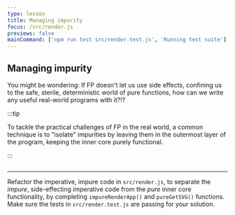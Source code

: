 ```yaml
---
type: lesson
title: Managing impurity
focus: /src/render.js
previews: false
mainCommand: ['npm run test src/render.test.js', 'Running test suite']
---
```



## Managing impurity


You might be wondering: If FP doesn't let us use side effects, confining us to the safe, sterile, deterministic world of pure functions, how can we write any useful real-world programs with it?!?


:::tip

To tackle the practical challenges of FP in the real world, a common technique is to "isolate" impurities by leaving them in the outermost layer of the program, keeping the inner core purely functional.

:::

<Image name='impureShell' />

-----




Refactor the imperative, impure code in `src/render.js`, to separate the _impure_, side-effecting imperative code from the _pure_ inner core functionality, by completing `impureRenderApp()` and `pureGetSVG()`  functions. Make sure the tests in `src/render.test.js` are passing for your solution.